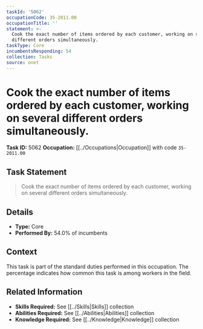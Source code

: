 ```yaml
---
taskId: '5062'
occupationCode: 35-2011.00
occupationTitle: ''
statement: >-
  Cook the exact number of items ordered by each customer, working on several
  different orders simultaneously.
taskType: Core
incumbentsResponding: 54
collection: Tasks
source: onet
---
```

# Cook the exact number of items ordered by each customer, working on several different orders simultaneously.

**Task ID:** 5062
**Occupation:** [[../Occupations|Occupation]] with code `35-2011.00`

## Task Statement

> Cook the exact number of items ordered by each customer, working on several different orders simultaneously.

## Details

- **Type:** Core
- **Performed By:** 54.0% of incumbents

## Context

This task is part of the standard duties performed in this occupation. The percentage indicates how common this task is among workers in the field.

## Related Information

- **Skills Required:** See [[../Skills|Skills]] collection
- **Abilities Required:** See [[../Abilities|Abilities]] collection
- **Knowledge Required:** See [[../Knowledge|Knowledge]] collection
